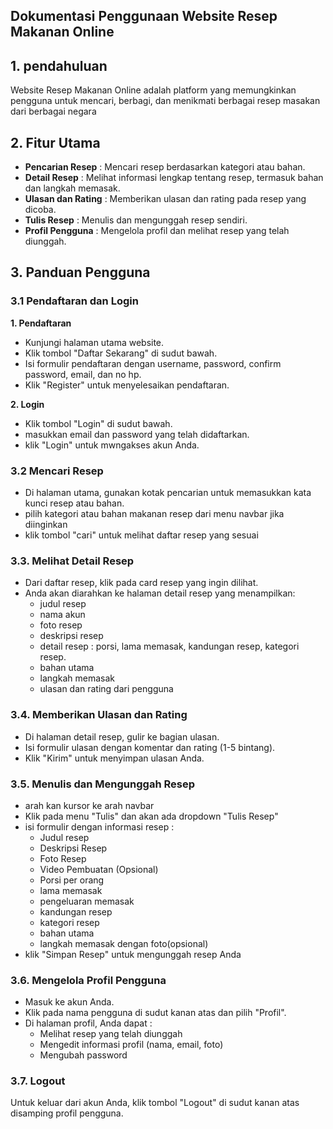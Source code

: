 ## Dokumentasi Penggunaan Website Resep Makanan Online

## 1. pendahuluan 

Website Resep Makanan Online adalah platform yang memungkinkan pengguna untuk mencari, berbagi, dan menikmati berbagai resep masakan dari berbagai negara

## 2. Fitur Utama

- **Pencarian Resep** : Mencari resep berdasarkan kategori atau bahan.
- **Detail Resep** : Melihat informasi lengkap tentang resep, termasuk bahan dan langkah memasak.
- **Ulasan dan Rating** : Memberikan ulasan dan rating pada resep yang dicoba.
- **Tulis Resep** : Menulis dan mengunggah resep sendiri.
- **Profil Pengguna** : Mengelola profil dan melihat resep yang telah diunggah.

## 3. Panduan Pengguna

### 3.1 Pendaftaran dan Login

**1. Pendaftaran** 

- Kunjungi halaman utama website.
- Klik tombol "Daftar Sekarang" di sudut bawah.
- Isi formulir pendaftaran dengan username, password, confirm password, email, dan no hp.
- Klik "Register" untuk menyelesaikan pendaftaran.

**2. Login**

- Klik tombol "Login" di sudut bawah.
- masukkan email dan password yang telah didaftarkan.
- klik "Login" untuk mwngakses akun Anda.

### 3.2 Mencari Resep

- Di halaman utama, gunakan kotak pencarian untuk memasukkan kata kunci resep atau bahan.
- pilih kategori atau bahan makanan resep dari menu navbar jika diinginkan
- klik tombol "cari" untuk melihat daftar resep yang sesuai

### 3.3. Melihat Detail Resep

- Dari daftar resep, klik pada card resep yang ingin dilihat.
- Anda akan diarahkan ke halaman detail resep yang menampilkan:
    - judul resep
    - nama akun
    - foto resep
    - deskripsi resep
    - detail resep : porsi, lama memasak, kandungan resep, kategori resep.
    - bahan utama
    - langkah memasak
    - ulasan dan rating dari pengguna

### 3.4. Memberikan Ulasan dan Rating

- Di halaman detail resep, gulir ke bagian ulasan.
- Isi formulir ulasan dengan komentar dan rating (1-5 bintang).
- Klik "Kirim" untuk menyimpan ulasan Anda.

### 3.5. Menulis dan Mengunggah Resep

- arah kan kursor ke arah navbar
- Klik pada menu "Tulis" dan akan ada dropdown "Tulis Resep"
- isi formulir dengan informasi resep :
    - Judul resep
    - Deskripsi Resep
    - Foto Resep 
    - Video Pembuatan (Opsional)
    - Porsi per orang 
    - lama memasak
    - pengeluaran memasak
    - kandungan resep 
    - kategori resep
    - bahan utama
    - langkah memasak dengan foto(opsional)
- klik "Simpan Resep" untuk mengunggah resep Anda


### 3.6. Mengelola Profil Pengguna

- Masuk ke akun Anda.
- Klik pada nama pengguna di sudut kanan atas dan pilih "Profil".
- Di halaman profil, Anda dapat :
    - Melihat resep yang telah diunggah
    - Mengedit informasi profil (nama, email, foto)
    - Mengubah password

### 3.7. Logout
Untuk keluar dari akun Anda, klik tombol "Logout" di sudut kanan atas disamping profil pengguna.